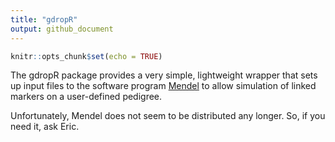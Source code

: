 ```yaml
---
title: "gdropR"
output: github_document
---
```


```r
knitr::opts_chunk$set(echo = TRUE)
```

The gdropR package provides a very simple, lightweight wrapper
that sets up input files to the
software program [Mendel](https://pubmed.ncbi.nlm.nih.gov/23610370/)
to allow simulation of linked markers on a user-defined pedigree.

Unfortunately, Mendel does not seem to be distributed
any longer.  So, if you need it, ask Eric.

